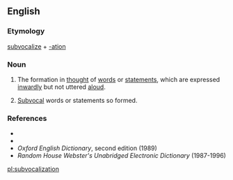 ==English==

===Etymology===
[[subvocalize]] + [[-ation]]

===Noun===
{{en-noun}}

# {{context|not countable|lang=en}} The formation in [[thought]] of [[words]] or [[statements]], which are expressed [[inwardly]] but not uttered [[aloud]].
# {{context|countable|lang=en}} [[subvocal|Subvocal]] words or statements so formed.

===References===
*{{R:Dictionary.com}}
* {{R:Encarta}}
*''Oxford English Dictionary'', second edition (1989)
*''Random House Webster's Unabridged Electronic Dictionary'' (1987-1996)

[[pl:subvocalization]]